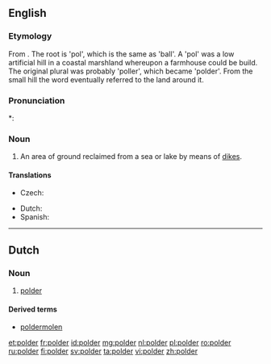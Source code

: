 ==English==

===Etymology===
From {{etyl|nl|en}}. The root is 'pol', which is the same as 'ball'. A 'pol' was a low artificial hill in a coastal marshland whereupon a farmhouse could be build. The original plural was probably 'poller', which became 'polder'. From the small hill the word eventually referred to the land around it. {{attention|nl}}

===Pronunciation===
*: {{rhymes|əʊldə(r)}}

===Noun===
{{en-noun}}

# An area of ground reclaimed from a sea or lake by means of [[dike]]s.

====Translations====
{{trans-top|area of ground reclaimed from a sea or lake by means of dikes}}
* Czech: {{t|cs|polder|m}}
{{trans-mid}}
* Dutch: {{t+|nl|polder|m}}
* Spanish: {{t|es|pólder|m}}
{{trans-bottom}}

----

==Dutch==
{{wikipedia|lang=nl}}

===Noun===
{{nl-noun|m|polders|poldertje}}

# [[#English|polder]]

====Derived terms====
* [[poldermolen]]

[[et:polder]]
[[fr:polder]]
[[id:polder]]
[[mg:polder]]
[[nl:polder]]
[[pl:polder]]
[[ro:polder]]
[[ru:polder]]
[[fi:polder]]
[[sv:polder]]
[[ta:polder]]
[[vi:polder]]
[[zh:polder]]